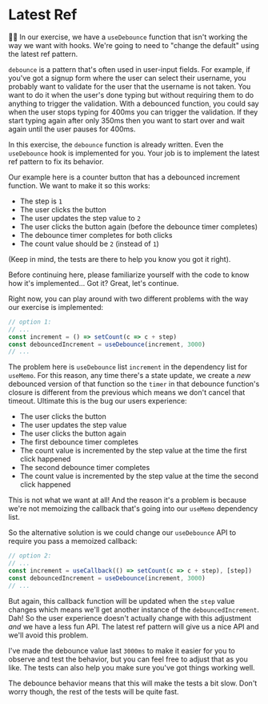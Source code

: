 # Latest Ref

👨‍💼 In our exercise, we have a `useDebounce` function that isn't working the way
we want with hooks. We're going to need to "change the default" using the latest
ref pattern.

`debounce` is a pattern that's often used in user-input fields. For example, if
you've got a signup form where the user can select their username, you probably
want to validate for the user that the username is not taken. You want to do it
when the user's done typing but without requiring them to do anything to trigger
the validation. With a debounced function, you could say when the user stops
typing for 400ms you can trigger the validation. If they start typing again
after only 350ms then you want to start over and wait again until the user
pauses for 400ms.

In this exercise, the `debounce` function is already written. Even the
`useDebounce` hook is implemented for you. Your job is to implement the latest
ref pattern to fix its behavior.

Our example here is a counter button that has a debounced increment function. We
want to make it so this works:

- The step is `1`
- The user clicks the button
- The user updates the step value to `2`
- The user clicks the button again (before the debounce timer completes)
- The debounce timer completes for both clicks
- The count value should be `2` (instead of `1`)

(Keep in mind, the tests are there to help you know you got it right).

Before continuing here, please familiarize yourself with the code to know how
it's implemented... Got it? Great, let's continue.

Right now, you can play around with two different problems with the way our
exercise is implemented:

```ts
// option 1:
// ...
const increment = () => setCount(c => c + step)
const debouncedIncrement = useDebounce(increment, 3000)
// ...
```

The problem here is `useDebounce` list `increment` in the dependency list for
`useMemo`. For this reason, any time there's a state update, we create a _new_
debounced version of that function so the `timer` in that debounce function's
closure is different from the previous which means we don't cancel that timeout.
Ultimate this is the bug our users experience:

- The user clicks the button
- The user updates the step value
- The user clicks the button again
- The first debounce timer completes
- The count value is incremented by the step value at the time the first click
  happened
- The second debounce timer completes
- The count value is incremented by the step value at the time the second click
  happened

This is not what we want at all! And the reason it's a problem is because we're
not memoizing the callback that's going into our `useMemo` dependency list.

So the alternative solution is we could change our `useDebounce` API to require
you pass a memoized callback:

```ts
// option 2:
// ...
const increment = useCallback(() => setCount(c => c + step), [step])
const debouncedIncrement = useDebounce(increment, 3000)
// ...
```

But again, this callback function will be updated when the `step` value changes
which means we'll get another instance of the `debouncedIncrement`. Dah! So the
user experience doesn't actually change with this adjustment _and_ we have a
less fun API. The latest ref pattern will give us a nice API and we'll avoid
this problem.

I've made the debounce value last `3000ms` to make it easier for you to observe
and test the behavior, but you can feel free to adjust that as you like. The
tests can also help you make sure you've got things working well.

<callout-info>
	The debounce behavior means that this will make the tests a bit slow. Don't
	worry though, the rest of the tests will be quite fast.
</callout-info>
